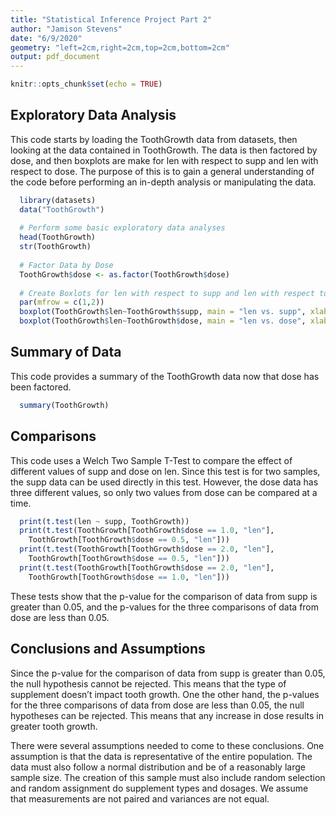 ```yaml
---
title: "Statistical Inference Project Part 2"
author: "Jamison Stevens"
date: "6/9/2020"
geometry: "left=2cm,right=2cm,top=2cm,bottom=2cm"
output: pdf_document
---
```


```r
knitr::opts_chunk$set(echo = TRUE)
```

## Exploratory Data Analysis

This code starts by loading the ToothGrowth data from datasets, then looking at the data contained in ToothGrowth.  The data is then factored by dose, and then boxplots are make for len with respect to supp and len with respect to dose.  The purpose of this is to gain a general understanding of the code before performing an in-depth analysis or manipulating the data.

```r
  library(datasets)
  data("ToothGrowth")
  
  # Perform some basic exploratory data analyses
  head(ToothGrowth)
  str(ToothGrowth)
  
  # Factor Data by Dose
  ToothGrowth$dose <- as.factor(ToothGrowth$dose)
  
  # Create Boxlots for len with respect to supp and len with respect to dose
  par(mfrow = c(1,2))
  boxplot(ToothGrowth$len~ToothGrowth$supp, main = "len vs. supp", xlab = "supp", ylab = "len")
  boxplot(ToothGrowth$len~ToothGrowth$dose, main = "len vs. dose", xlab = "dose", ylab = "len")
```

## Summary of Data

This code provides a summary of the ToothGrowth data now that dose has been factored.

```r
  summary(ToothGrowth)
```

## Comparisons

This code uses a Welch Two Sample T-Test to compare the effect of different values of supp and dose on len.  Since this test is for two samples, the supp data can be used directly in this test.  However, the dose data has three different values, so only two values from dose can be compared at a time. 

```r
  print(t.test(len ~ supp, ToothGrowth))
  print(t.test(ToothGrowth[ToothGrowth$dose == 1.0, "len"],
    ToothGrowth[ToothGrowth$dose == 0.5, "len"]))
  print(t.test(ToothGrowth[ToothGrowth$dose == 2.0, "len"],
    ToothGrowth[ToothGrowth$dose == 0.5, "len"]))
  print(t.test(ToothGrowth[ToothGrowth$dose == 2.0, "len"],
    ToothGrowth[ToothGrowth$dose == 1.0, "len"]))
```

These tests show that the p-value for the comparison of data from supp is greater than 0.05, and the p-values for the three comparisons of data from dose are less than 0.05.

## Conclusions and Assumptions

Since the p-value for the comparison of data from supp is greater than 0.05, the null hypothesis cannot be rejected.  This means that the type of supplement doesn't impact tooth growth.  One the other hand, the p-values for the three comparisons of data from dose are less than 0.05, the null hypotheses can be rejected.  This means that any increase in dose results in greater tooth growth.

There were several assumptions needed to come to these conclusions.  One assumption is that the data is representative of the entire population.  The data must also follow a normal distribution and be of a reasonably large sample size.  The creation of this sample must also include random selection and random assignment do supplement types and dosages.  We assume that measurements are not paired and variances are not equal.